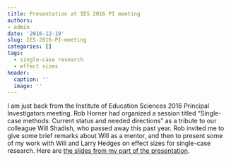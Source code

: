 ```yaml
---
title: Presentation at IES 2016 PI meeting
authors:
- admin
date: '2016-12-19'
slug: IES-2016-PI-meeting
categories: []
tags:
  - single-case research
  - effect sizes
header:
  caption: ''
  image: ''
---
```


I am just back from the Institute of Education Sciences 2016 Principal Investigators meeting. Rob Horner had organized a session titled "Single-case methods: Current status and needed directions" as a tribute to our colleague Will Shadish, who passed away this past year. Rob invited me to give some brief remarks about Will as a mentor, and then to present some of my work with Will and Larry Hedges on effect sizes for single-case research. Here are [the slides from my part of the presentation](/files/Single-case-methods-IES-PI-meeting-2016.pdf). 
